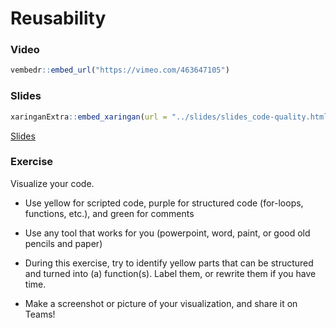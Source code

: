 # Reusability

### Video

```r
vembedr::embed_url("https://vimeo.com/463647105")
```

### Slides

```r
xaringanExtra::embed_xaringan(url = "../slides/slides_code-quality.html#12", ratio = "4:3")
```
[Slides](../slides/slides_code-quality.html#12)

### Exercise

Visualize your code.

* Use yellow for scripted code, purple for structured code (for-loops, functions, etc.), and green for comments

* Use any tool that works for you (powerpoint, word, paint, or good old pencils and paper)

* During this exercise, try to identify yellow parts that can be structured and turned into (a) function(s). Label them, or rewrite them if you have time.

* Make a screenshot or picture of your visualization, and share it on Teams!